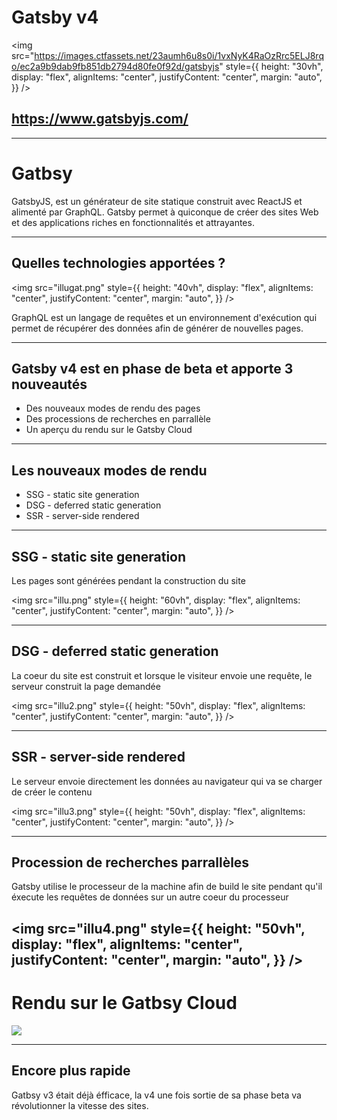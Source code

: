 

# Gatsby v4

<img
  src="https://images.ctfassets.net/23aumh6u8s0i/1vxNyK4RaOzRrc5ELJ8rqo/ec2a9b9dab9fb851db2794d80fe0f92d/gatsbyjs"
  style={{
    height: "30vh",
    display: "flex",
    alignItems: "center",
    justifyContent: "center",
    margin: "auto",
  }}
/>

## <https://www.gatsbyjs.com/>

---

# Gatbsy

GatsbyJS, est un générateur de site statique construit avec ReactJS et alimenté par GraphQL. Gatsby permet à quiconque de créer des sites Web et des applications riches en fonctionnalités et attrayantes.

---

## Quelles technologies apportées ?

<img
  src="illugat.png"
  style={{
    height: "40vh",
    display: "flex",
    alignItems: "center",
    justifyContent: "center",
    margin: "auto",
  }}
/>

GraphQL est un langage de requêtes et un environnement d'exécution qui permet de récupérer des données afin de générer de nouvelles pages.

---

## Gatsby v4 est en phase de beta et apporte 3 nouveautés

<ul>
  <Appear>
    <li>Des nouveaux modes de rendu des pages</li>
    <li>Des processions de recherches en parrallèle</li>
    <li>Un aperçu du rendu sur le Gatsby Cloud</li>
  </Appear>
</ul>

---

## Les nouveaux modes de rendu

<ul>
  <li>SSG - static site generation</li>
  <li>DSG - deferred static generation</li>
  <li>SSR - server-side rendered</li>
</ul>

---

## SSG - static site generation

Les pages sont générées pendant la construction du site

<img
  src="illu.png"
  style={{
    height: "60vh",
    display: "flex",
    alignItems: "center",
    justifyContent: "center",
    margin: "auto",
  }}
/>

---

## DSG - deferred static generation

La coeur du site est construit et lorsque le visiteur envoie une requête, le serveur construit la page demandée

<img
  src="illu2.png"
  style={{
    height: "50vh",
    display: "flex",
    alignItems: "center",
    justifyContent: "center",
    margin: "auto",
  }}
/>

---

## SSR - server-side rendered

Le serveur envoie directement les données au navigateur qui va se charger de créer le contenu

<img
  src="illu3.png"
  style={{
    height: "50vh",
    display: "flex",
    alignItems: "center",
    justifyContent: "center",
    margin: "auto",
  }}
/>

---

## Procession de recherches parrallèles

Gatsby utilise le processeur de la machine afin de build le site pendant qu'il éxecute les requêtes de données sur un autre coeur du processeur

<img
  src="illu4.png"
  style={{
    height: "50vh",
    display: "flex",
    alignItems: "center",
    justifyContent: "center",
    margin: "auto",
  }}
/>
---

# Rendu sur le Gatbsy Cloud

<img src="https://res.cloudinary.com/practicaldev/image/fetch/s--j_2KzyRk--/c_limit%2Cf_auto%2Cfl_progressive%2Cq_auto%2Cw_880/https://dev-to-uploads.s3.amazonaws.com/uploads/articles/4r07oymd4scsvtpyvl8l.png" />


---

## Encore plus rapide

Gatbsy v3 était déjà éfficace, la v4 une fois sortie de sa phase beta va révolutionner la vitesse des sites.
